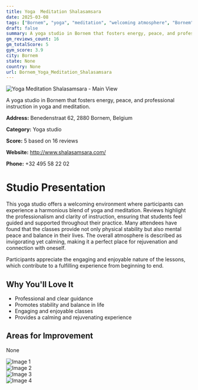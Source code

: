 ```yaml
---
title: Yoga  Meditation Shalasamsara
date: 2025-03-08
tags: ["Bornem", "yoga", "meditation", "welcoming atmosphere", "Bornem"]  
draft: false
summary: A yoga studio in Bornem that fosters energy, peace, and professional instruction in yoga and meditation.
gm_reviews_count: 16
gm_totalScore: 5
gym_score: 3.9
city: Bornem
state: None
country: None
url: Bornem_Yoga_Meditation_Shalasamsara
---
```


<div className="aspect-[16/9] relative my-8">
  <img 
    src="https://lh5.googleusercontent.com/p/AF1QipMRnSOrL-V_8ZwgyRW0gUsrghecMtonAiCfsZYM=w1920-h1080-k-no"
    alt="Yoga  Meditation Shalasamsara - Main View"
    className="object-cover absolute inset-0 w-full h-full rounded-lg"
  />
</div>

A yoga studio in Bornem that fosters energy, peace, and professional instruction in yoga and meditation.

**Address:** Benedenstraat 62, 2880 Bornem, Belgium

**Category:** Yoga studio

**Score:** 5 based on 16 reviews

**Website:** http://www.shalasamsara.com/

**Phone:** +32 495 58 22 02

# Studio Presentation

This yoga studio offers a welcoming environment where participants can experience a harmonious blend of yoga and meditation. Reviews highlight the professionalism and clarity of instruction, ensuring that students feel guided and supported throughout their practice. Many attendees have found that the classes provide not only physical stability but also mental peace and balance in their lives. The overall atmosphere is described as invigorating yet calming, making it a perfect place for rejuvenation and connection with oneself.

Participants appreciate the engaging and enjoyable nature of the lessons, which contribute to a fulfilling experience from beginning to end.

## Why You'll Love It

- Professional and clear guidance
- Promotes stability and balance in life
- Engaging and enjoyable classes
- Provides a calming and rejuvenating experience

## Areas for Improvement

None

<div className="grid grid-cols-1 xl:grid-cols-2 gap-4 my-8">
<div className="aspect-[4/3] relative"><img src="https://lh5.googleusercontent.com/p/AF1QipPd6Jpc9AjuB31Z2UOy1q1uRmV_AhVHy7sunO3O=w1920-h1080-k-no" alt="Image 1" className="object-cover absolute inset-0 w-full h-full rounded-lg" /></div>
<div className="aspect-[4/3] relative"><img src="https://lh5.googleusercontent.com/p/AF1QipP_vfIgHBYcisW6KrZuFxCUHCDc6CzJIoeM1Osq=w1920-h1080-k-no" alt="Image 2" className="object-cover absolute inset-0 w-full h-full rounded-lg" /></div>
<div className="aspect-[4/3] relative"><img src="https://lh5.googleusercontent.com/p/AF1QipOJATPPMuhTPdTLQoL_5eybDpDCX7RFbkxZmo8j=w1920-h1080-k-no" alt="Image 3" className="object-cover absolute inset-0 w-full h-full rounded-lg" /></div>
<div className="aspect-[4/3] relative"><img src="https://lh5.googleusercontent.com/p/AF1QipPWbEzmJH5kX4CrUAjLVWBNGcd6Q-eVw5yNgGlJ=w1920-h1080-k-no" alt="Image 4" className="object-cover absolute inset-0 w-full h-full rounded-lg" /></div>
</div>